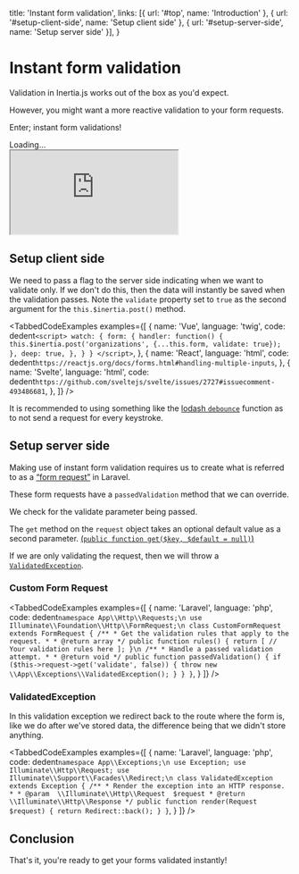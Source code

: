 
  title: 'Instant form validation',
  links: [{ url: '#top', name: 'Introduction' }, { url: '#setup-client-side', name: 'Setup client side' }, { url: '#setup-server-side', name: 'Setup server side' }],
}

# Instant form validation

Validation in Inertia.js works out of the box as you'd expect. 

However, you might want a more reactive validation to your form requests.

Enter; instant form validations!

<div className="my-6 relative rounded overflow-hidden bg-gray-500" style={{ paddingTop: '65.5%' }}>
  <div className="absolute inset-0 w-full h-full flex items-center justify-center text-sm">Loading&hellip;</div>
  <iframe
    className="absolute inset-0 w-full h-full"
    src="https://player.vimeo.com/video/441572812?autoplay=1&loop=1&muted=1&background=1"
  ></iframe>
</div>

## Setup client side

We need to pass a flag to the server side indicating when we want to validate only. If we don't do this, then the data will instantly be saved when the validation passes. Note the `validate` property set to `true` as the second argument for the `this.$inertia.post()` method.

<TabbedCodeExamples
  examples={[
    {
      name: 'Vue',
      language: 'twig',
      code: dedent`
      <script>
          watch: {
            form: {
              handler: function() {
                this.$inertia.post('organizations', {...this.form, validate: true});
              },
              deep: true,
            },
          }
        }
      </script>
      `,
    },
    {
      name: 'React',
      language: 'html',
      code: dedent`
        https://reactjs.org/docs/forms.html#handling-multiple-inputs
      `,
    },
    {
      name: 'Svelte',
      language: 'html',
      code: dedent`
        https://github.com/sveltejs/svelte/issues/2727#issuecomment-493486681
      `,
    },
  ]}
/>

It is recommended to using something like the [lodash `debounce`](https://lodash.com/docs/4.17.15#debounce) function as to not send a request for every keystroke.
## Setup server side

Making use of instant form validation requires us to create what is referred to as a [“form request”](https://laravel.com/docs/7.x/validation#form-request-validation) in Laravel.

These form requests have a `passedValidation` method that we can override.

We check for the validate parameter being passed. 

The `get` method on the `request` object takes an optional default value as a second parameter. [(`public function get($key, $default = null)`)](https://github.com/symfony/symfony/blob/5.0/src/Symfony/Component/HttpFoundation/ParameterBag.php#L67-L77)

If we are only validating the request, then we will throw a [`ValidatedException`](/instant-form-validation#validated-exception).

### Custom Form Request

<TabbedCodeExamples
  examples={[
    {
      name: 'Laravel',
      language: 'php',
      code: dedent`
      namespace App\\Http\\Requests;\n
      use Illuminate\\Foundation\\Http\\FormRequest;\n
      class CustomFormRequest extends FormRequest
      {
          /**
           * Get the validation rules that apply to the request.
           *
           * @return array
           */
          public function rules()
          {
              return [
                  // Your validation rules here
              ];
          }\n
          /**
           * Handle a passed validation attempt.
           *
           * @return void
           */
          public function passedValidation()
          {
              if ($this->request->get('validate', false)) {
                  throw new \\App\\Exceptions\\ValidatedException();
              }
          }
      }
      `,
    }
  ]}
/>

### ValidatedException

In this validation exception we redirect back to the route where the form is, like we do after we've stored data, the difference being that we didn't store anything.

<TabbedCodeExamples
  examples={[
    {
      name: 'Laravel',
      language: 'php',
      code: dedent`
    namespace App\\Exceptions;\n
    use Exception;
    use Illuminate\\Http\\Request;
    use Illuminate\\Support\\Facades\\Redirect;\n
    class ValidatedException extends Exception
    {
        /**
         * Render the exception into an HTTP response.
         *
         * @param  \\Illuminate\\Http\\Request  $request
         * @return \\Illuminate\\Http\\Response
         */
        public function render(Request $request)
        {
            return Redirect::back();
        }
    }
      `,
    }
  ]}
/>

## Conclusion

That's it, you're ready to get your forms validated instantly!